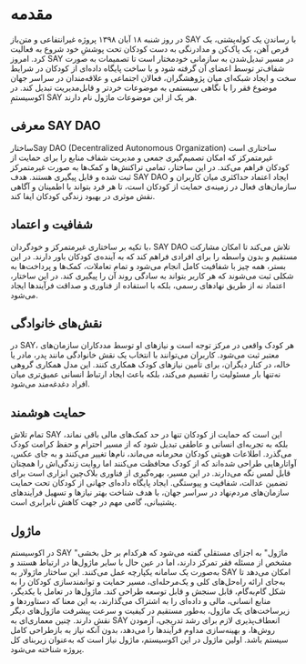 
# مقدمه
در روز شنبه ۱۸ آبان ۱۳۹۸ پروژه‌ غیرانتفاعی و متن‌باز SAY با رساندن یک کوله‌پشتی، یک قرص آهن، یک پاک‌کن و مدادرنگی به دست کودکان تحت پوششِ خود شروع به فعالیت کرد. امروز SAY در مسیر تبدیل‌شدن به سازمانی خودمختار است تا تصمیمات به صورت شفاف‌تر توسط اعضای آن گرفته شود و با ساخت پایگاه داده‌ای از کودکان در شرایط سخت و ایجاد شبکه‌ای میان پژوهشگران، فعالان اجتماعی و علاقه‌مندان در سراسر جهان موضوع فقر را با نگاهی سیستمی به موضوعات خردتر و قابل‌مدیریت‌ تبدیل کند. در اکوسیستمِ SAY هر یک از این موضوعات ماژول نام دارند.

## معرفی SAY DAO
ساختارSay DAO (Decentralized Autonomous Organization) ساختاری است غیرمتمرکز که امکان تصمیم‌گیری جمعی و مدیریت شفاف منابع را برای حمایت از کودکان فراهم می‌کند. در این ساختار، تمامی تراکنش‌ها و کمک‌ها به صورت غیرمتمرکز ثبت شده و قابل پیگیری هستند. هدف SAY DAO ایجاد اعتماد حداکثری میان کاربران و سازمان‌های فعال در زمینه‌ی حمایت از کودکان است، تا هر فرد بتواند با اطمینان و آگاهی نقش موثری در بهبود زندگی کودکان ایفا کند.

## شفافیت و اعتماد
با تکیه بر ساختاری غیرمتمرکز و خودگردان، SAY DAO تلاش می‌کند تا امکان مشارکت مستقیم و بدون واسطه را برای افرادی فراهم کند که به آینده‌ی کودکان باور دارند. در این بستر، همه چیز با شفافیت کامل انجام می‌شود و تمام تعاملات، کمک‌ها و پرداخت‌ها به شکلی ثبت می‌شوند که هر کاربر بتواند به سادگی روند آن را پیگیری کند. در این ساختار، اعتماد نه از طریق نهادهای رسمی، بلکه با استفاده از فناوری و صداقت فرآیندها ایجاد می‌شود.

## نقش‌های خانوادگی
در SAY، هر کودک واقعی در مرکز توجه است و نیازهای او توسط مددکاران سازمان‌های معتبر ثبت می‌شود. کاربران می‌توانند با انتخاب یک نقش خانوادگی مانند پدر، مادر یا خاله، در کنار دیگران، برای تأمین نیازهای کودک همکاری کنند. این مدل همکاری گروهی نه‌تنها بار مسئولیت را تقسیم می‌کند، بلکه باعث ایجاد ارتباط انسانی عمیق‌تری میان افراد دغدغه‌مند می‌شود.

## حمایت هوشمند
تمام تلاش SAY این است که حمایت از کودکان تنها در حد کمک‌های مالی باقی نماند، بلکه به تجربه‌ای انسانی و عاطفی تبدیل شود که از مسیر احترام و حفظ کرامت کودک می‌گذرد. اطلاعات هویتی کودکان محرمانه می‌ماند، نام‌ها تغییر می‌کنند و به جای عکس، آواتارهایی طراحی شده‌اند که از کودک محافظت می‌کنند اما روایت زندگی‌اش را همچنان قابل لمس نگه می‌دارند. در این مسیر، بهره‌گیری از فناوری بلاک‌چین ابزاری است برای تضمین عدالت، شفافیت و پیوستگی. ایجاد پایگاه داده‌ای جهانی از کودکان تحت حمایت سازمان‌های مردم‌نهاد در سراسر جهان، با هدف شناخت بهتر نیازها و تسهیل فرآیندهای پشتیبانی، گامی مهم در جهت کاهش نابرابری است.

## ماژول
در اکوسیستم SAY "ماژول" به اجزای مستقلی گفته می‌شود که هرکدام بر حل بخشی مشخص از مسئله فقر تمرکز دارند، اما در عین حال با سایر ماژول‌ها در ارتباط هستند و به‌صورت یک سامانه یکپارچه عمل می‌کنند. این ساختار ماژولار به SAY امکان می‌دهد تا به‌جای ارائه راه‌حل‌های کلی و یک‌مرحله‌ای، مسیر حمایت و توانمندسازی کودکان را به شکل گام‌به‌گام، قابل سنجش و قابل توسعه طراحی کند. ماژول‌ها در تعامل با یکدیگر، منابع انسانی، مالی و داده‌ای را به اشتراک می‌گذارند، به این معنا که دستاوردها و زیرساخت‌های یک ماژول، به‌طور مستقیم در کیفیت و سرعت پیشرفت ماژول‌های دیگر نقش دارند. چنین معماری‌ای به SAY انعطاف‌پذیری لازم برای رشد تدریجی، آزمودن روش‌ها، و بهینه‌سازی مداوم فرآیندها را می‌دهد، بدون آنکه نیاز به بازطراحی کامل سیستم باشد. اولین ماژول در این اکوسیستم، ماژول نیاز است که به‌عنوان زیربنای کل پروژه شناخته می‌شود.

